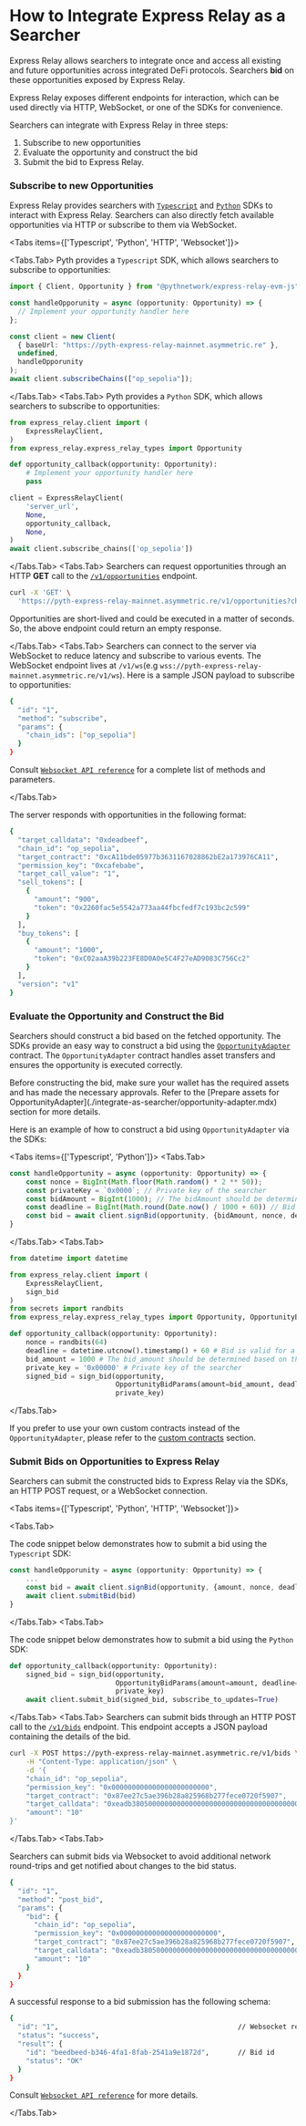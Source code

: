 
# How to Integrate Express Relay as a Searcher

Express Relay allows searchers to integrate once and access all existing and future opportunities across integrated DeFi protocols.
Searchers **bid** on these opportunities exposed by Express Relay.

Express Relay exposes different endpoints for interaction, which can be used directly via HTTP, WebSocket, or one of the SDKs for convenience.

Searchers can integrate with Express Relay in three steps:

1. Subscribe to new opportunities
2. Evaluate the opportunity and construct the bid
3. Submit the bid to Express Relay.

<Steps>

### Subscribe to new Opportunities

Express Relay provides searchers with [`Typescript`](https://github.com/pyth-network/pyth-crosschain/tree/main/express_relay/sdk/js) and [`Python`](https://github.com/pyth-network/pyth-crosschain/tree/main/express_relay/sdk/python) SDKs to interact with Express Relay. 
Searchers can also directly fetch available opportunities via HTTP or subscribe to them via WebSocket.

<Tabs items={['Typescript', 'Python', 'HTTP', 'Websocket']}>

<Tabs.Tab>
Pyth provides a `Typescript` SDK, which allows searchers to subscribe to opportunities:

```typescript
import { Client, Opportunity } from "@pythnetwork/express-relay-evm-js";

const handleOpporunity = async (opportunity: Opportunity) => {
  // Implement your opportunity handler here
};

const client = new Client(
  { baseUrl: "https://pyth-express-relay-mainnet.asymmetric.re" },
  undefined,
  handleOpporunity
);
await client.subscribeChains(["op_sepolia"]);
```

</Tabs.Tab>
<Tabs.Tab>
Pyth provides a `Python` SDK, which allows searchers to subscribe to opportunities:

```python copy
from express_relay.client import (
    ExpressRelayClient,
)
from express_relay.express_relay_types import Opportunity

def opportunity_callback(opportunity: Opportunity):
    # Implement your opportunity handler here
    pass

client = ExpressRelayClient(
    'server_url',
    None,
    opportunity_callback,
    None,
)
await client.subscribe_chains(['op_sepolia'])
```

</Tabs.Tab>
<Tabs.Tab>
Searchers can request opportunities through an HTTP **GET** call to the [`/v1/opportunities`](https://pyth-express-relay-mainnet.asymmetric.re/redoc#tag/opportunity/operation/get_opportunities) endpoint.

```bash copy
curl -X 'GET' \
  'https://pyth-express-relay-mainnet.asymmetric.re/v1/opportunities?chain_id=op_sepolia&mode=live'
```

Opportunities are short-lived and could be executed in a matter of seconds. So, the above endpoint could return an empty response.

</Tabs.Tab>
<Tabs.Tab>
Searchers can connect to the server via WebSocket to reduce latency and subscribe to various events. The WebSocket endpoint lives at `/v1/ws`(e.g `wss://pyth-express-relay-mainnet.asymmetric.re/v1/ws`).
Here is a sample JSON payload to subscribe to opportunities:

```bash copy
{
  "id": "1",
  "method": "subscribe",
  "params": {
    "chain_ids": ["op_sepolia"]
  }
}
```

Consult [`Websocket API reference`](./websocket-api-reference.mdx) for a complete list of methods and parameters.

</Tabs.Tab>
</Tabs>

The server responds with opportunities in the following format:

```bash copy
{
  "target_calldata": "0xdeadbeef",                                      // Calldata to execute the opportunity
  "chain_id": "op_sepolia",                                             
  "target_contract": "0xcA11bde05977b3631167028862bE2a173976CA11",      // Protocol contract address to call
  "permission_key": "0xcafebabe",                                       // Unique identifier for the opportunity
  "target_call_value": "1",                                             // Value (in Wei) to send to the protocol contract.
  "sell_tokens": [                                                      // Tokens the protocol expects to receive
    {
      "amount": "900",
      "token": "0x2260fac5e5542a773aa44fbcfedf7c193bc2c599"
    }
  ],
  "buy_tokens": [                                                       // Tokens the protocol will send in return
    {
      "amount": "1000",
      "token": "0xC02aaA39b223FE8D0A0e5C4F27eAD9083C756Cc2"
    }
  ],
  "version": "v1"                                                       // Opportunity format version
}
```

### Evaluate the Opportunity and Construct the Bid

Searchers should construct a bid based on the fetched opportunity.
The SDKs provide an easy way to construct a bid using the [`OpportunityAdapter`](./integrate-as-searcher/opportunity-adapter.mdx) contract. 
The `OpportunityAdapter` contract handles asset transfers and ensures the opportunity is executed correctly.

<Callout type="warning" emoji="⚠️">
Before constructing the bid, make sure your wallet has the required assets and has made the necessary approvals.
Refer to the [Prepare assets for OpportunityAdapter](./integrate-as-searcher/opportunity-adapter.mdx) section for more details.
</Callout>


Here is an example of how to construct a bid using `OpportunityAdapter` via the SDKs:

<Tabs items={['Typescript', 'Python']}>
<Tabs.Tab>
```typescript copy
const handleOpportunity = async (opportunity: Opportunity) => {
    const nonce = BigInt(Math.floor(Math.random() * 2 ** 50));
    const privateKey = `0x0000`; // Private key of the searcher
    const bidAmount = BigInt(1000); // The bidAmount should be determined based on opportunity
    const deadline = BigInt(Math.round(Date.now() / 1000 + 60)) // Bid is valid for a minute
    const bid = await client.signBid(opportunity, {bidAmount, nonce, deadline}, privateKey)
}
```
</Tabs.Tab>
<Tabs.Tab>
```python copy
from datetime import datetime

from express_relay.client import (
    ExpressRelayClient,
    sign_bid
)
from secrets import randbits
from express_relay.express_relay_types import Opportunity, OpportunityBidParams

def opportunity_callback(opportunity: Opportunity):
    nonce = randbits(64)
    deadline = datetime.utcnow().timestamp() + 60 # Bid is valid for a minute
    bid_amount = 1000 # The bid_amount should be determined based on the opportunity
    private_key = '0x00000' # Private key of the searcher
    signed_bid = sign_bid(opportunity, 
                          OpportunityBidParams(amount=bid_amount, deadline=int(deadline), nonce=nonce), 
                          private_key)
```
</Tabs.Tab>
</Tabs>




If you prefer to use your own custom contracts instead of the `OpportunityAdapter`, please refer to the [custom contracts](./integrate-as-searcher/custom-contract.mdx) section.

### Submit Bids on Opportunities to Express Relay

Searchers can submit the constructed bids to Express Relay via the SDKs, an HTTP POST request, or a WebSocket connection.

<Tabs items={['Typescript', 'Python', 'HTTP', 'Websocket']}>

<Tabs.Tab>

The code snippet below demonstrates how to submit a bid using the `Typescript` SDK:

```typescript {4} copy
const handleOpporunity = async (opportunity: Opportunity) => {
    ...
    const bid = await client.signBid(opportunity, {amount, nonce, deadline}, privateKey)
    await client.submitBid(bid)
}
```

</Tabs.Tab>
<Tabs.Tab>

The code snippet below demonstrates how to submit a bid using the `Python` SDK:

```python {5} copy
def opportunity_callback(opportunity: Opportunity):
    signed_bid = sign_bid(opportunity,
                          OpportunityBidParams(amount=amount, deadline=int(deadline), nonce=nonce),
                          private_key)
    await client.submit_bid(signed_bid, subscribe_to_updates=True)
```
</Tabs.Tab>
<Tabs.Tab>
Searchers can submit bids through an HTTP POST call to the [`/v1/bids`](https://pyth-express-relay-mainnet.asymmetric.re/redoc#tag/bid/operation/bid) endpoint. This endpoint accepts a JSON payload containing the details of the bid.

```bash copy
curl -X POST https://pyth-express-relay-mainnet.asymmetric.re/v1/bids \
    -H "Content-Type: application/json" \
    -d '{
    "chain_id": "op_sepolia",
    "permission_key": "0x000000000000000000000000",
    "target_contract": "0x87ee27c5ae396b28a825968b277fece0720f5907",
    "target_calldata": "0xeadb38050000000000000000000000000000000000000000000000000000000000000064",
    "amount": "10"
}'
```

</Tabs.Tab>
<Tabs.Tab>

Searchers can submit bids via Websocket to avoid additional network round-trips and get notified about changes to the bid status.

```bash copy
{
  "id": "1",
  "method": "post_bid",
  "params": {
    "bid": {
      "chain_id": "op_sepolia",
      "permission_key": "0x000000000000000000000000",
      "target_contract": "0x87ee27c5ae396b28a825968b277fece0720f5907",
      "target_calldata": "0xeadb38050000000000000000000000000000000000000000000000000000000000000064",
      "amount": "10"
    }
  }
}
```

A successful response to a bid submission has the following schema:

```bash copy
{
  "id": "1",                                            // Websocket request id
  "status": "success",
  "result": {
    "id": "beedbeed-b346-4fa1-8fab-2541a9e1872d",       // Bid id
    "status": "OK"
  }
}
```

Consult [`Websocket API reference`](./websocket-api-reference.mdx) for more details.

</Tabs.Tab>
</Tabs>
</Steps>

